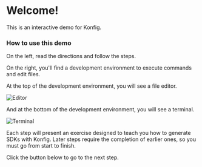 # Welcome!

This is an interactive demo for Konfig.

### How to use this demo

On the left, read the directions and follow the steps.

On the right, you'll find a development environment to execute commands and edit
files.

At the top of the development environment, you will see a file editor.

![Editor](/img/editor.png)

And at the bottom of the development environment, you will see a terminal.

![Terminal](/img/terminal.png)

Each step will present an exercise designed to teach you how to generate SDKs
with Konfig. Later steps require the completion of earlier ones, so you must go
from start to finish.

Click the button below to go to the next step.
